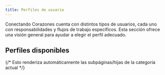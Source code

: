 ```yaml
---
title: Perfiles de usuario
---
```



Conectando Corazones cuenta con distintos tipos de usuarios, cada uno con responsabilidades y flujos de trabajo específicos. Esta sección ofrece una visión general para ayudar a elegir el perfil adecuado.

## Perfiles disponibles
{/* Esto renderiza automáticamente las subpáginas/hijas de la categoría actual */}
<DocCardList items={useCurrentSidebarCategory().items} />